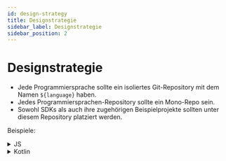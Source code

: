 ```yaml
---
id: design-strategy
title: Designstrategie
sidebar_label: Designstrategie
sidebar_position: 2
---
```


# Designstrategie

- Jede Programmiersprache sollte ein isoliertes Git-Repository mit dem Namen `${language}` haben.
- Jedes Programmiersprachen-Repository sollte ein Mono-Repo sein.
- Sowohl SDKs als auch ihre zugehörigen Beispielprojekte sollten unter diesem Repository platziert werden.

Beispiele:

<details>
  <summary>JS</summary>

- js (Kern)
- react
- react-sample

</details>

<details>
  <summary>Kotlin</summary>

- kotlin (Kern)
- android
- android-sample

</details>
